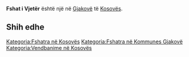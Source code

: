 {{Fshat në 
 | Emri                = Fshat i Vjetër
 | EmriAlt                = 
 | NAME_SHORT_FORM=      
 | NAME_GENERIC=      
 | NAME_SORT_NAME_RO=      FSHATIVJETER
 | FULL_NAME_RO = Fshat i Vjetër
 | FULL_NAME_ND_RO=Fshat i Vjeter
 | SORT_NAME_RG=FSHATIVJETER
 | FULL_NAME_RG=Fshat i Vjetër
 | FULL_NAME_ND_RG=Fshat i Vjeter
 | SRP_NAME_SHORT_FORM=      
 | SRP_NAME_GENERIC=      
 | SRP_NAME_SORT_NAME_RO=      
 | SRP_FULL_NAME_RO = 
 | SRP_FULL_NAME_ND_RO=
 | SRP_SORT_NAME_RG=
 | SRP_FULL_NAME_RG=
 | SRP_FULL_NAME_ND_RG=
 | Emri (Rasa dhanore) = 
 | Figura              = 
 | Shteti              = Kosovo
 | Komuna              = Gjakovë
 | Kodi postar         = 
 | Sipërfaqja          = 

 | Popullsia           = 

 | Regj. i popullsisë  = 
 | Dend. e popullsisë  = 
 | Faqja zyrtare       = 
 <!--- Koordinatat ----> 
 | Gjerësia            = 42.364444
 | Gjatësia            = 21.195833
 | Lartësia            = 
}}
'''Fshat i Vjetër''' është një [[]] në [[Gjakovë]] të [[Kosovës]].

<!-- == Gjeografia == -->
<!-- == Historia == -->
<!-- == Demografia == -->
== Shih edhe ==
{{Komuna Gjakovë}}
{{Kosovo-Administrata-Cung}}

[[Kategoria:Fshatra në Kosovës]]
[[Kategoria:Fshatra në Kommunes Gjakovë]]
[[Kategoria:Vendbanime në Kosovës]]